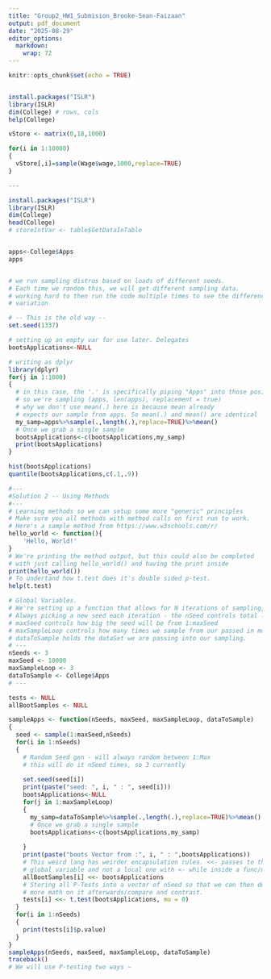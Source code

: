```yaml
---
title: "Group2_HW1_Submision_Brooke-Sean-Faizaan"
output: pdf_document
date: "2025-08-29"
editor_options: 
  markdown: 
    wrap: 72
---
```


```r
knitr::opts_chunk$set(echo = TRUE)


install.packages("ISLR") 
library(ISLR) 
dim(College) # rows, cols
help(College)

vStore <- matrix(0,18,1000) 

for(i in 1:10000)
{ 
  vStore[,i]=sample(Wage$wage,1000,replace=TRUE) 
}

---

install.packages("ISLR")
library(ISLR)
dim(College)
head(College)
# storeIntVar <- table$GetDataInTable


apps<-College$Apps
apps


# we run sampling distros based on loads of different seeds. 
# Each time we random this, we will get different sampling data. 
# working hard to then run the code multiple times to see the difference in
# variation 

# -- This is the old way -- 
set.seed(1337)

# setting up an empty var for use later. Delegates 
bootsApplications<-NULL

# writing as dplyr
library(dplyr)
for(j in 1:1000)
{
  # in this case, the '.' is specifically piping "Apps" into those positions. 
  # so we're sampling (apps, len(apps), replacement = true)
  # why we don't use mean(.) here is because mean already
  # expects our sample from apps. So mean(.) and mean() are identical
  my_samp=apps%>%sample(.,length(.),replace=TRUE)%>%mean()
  # Once we grab a single sample 
  bootsApplications<-c(bootsApplications,my_samp)
  print(bootsApplications)
}

hist(bootsApplications)
quantile(bootsApplications,c(.1,.9))

#---
#Solution 2 -- Using Methods
#---
# Learning methods so we can setup some more "generic" principles
# Make sure you all methods with method calls on first run to work. 
# Here's a sample method from https://www.w3schools.com/r/
hello_world <- function(){
    'Hello, World!'
}
# We're printing the method output, but this could also be completed
# with just calling hello_world() and having the print inside
print(hello_world())
# To undertand how t.test does it's double sided p-test.
help(t.test) 

# Global Variables. 
# We're setting up a function that allows for N iterations of sampling,
# Always picking a new seed each iteration - the nSeed controls total loops.
# maxSeed controls how big the seed will be from 1:maxSeed
# maxSampleLoop controls how many times we sample from our passed in model
# dataToSample holds the dataSet we are passing into our sampling. 
# ---
nSeeds <- 3
maxSeed <- 10000
maxSampleLoop <- 3
dataToSample <- College$Apps
# ---

tests <- NULL
allBootSamples <- NULL

sampleApps <- function(nSeeds, maxSeed, maxSampleLoop, dataToSample)
{
  seed <- sample(1:maxSeed,nSeeds) 
  for(i in 1:nSeeds) 
  {
    # Random Seed gen - will always random between 1:Max
    # this will do it nSeed times, so 3 currently
    
    set.seed(seed[i])
    print(paste("seed: ", i, " : ", seed[i]))
    bootsApplications<-NULL
    for(j in 1:maxSampleLoop)
    {
      my_samp=dataToSample%>%sample(.,length(.),replace=TRUE)%>%mean()
      # Once we grab a single sample 
      bootsApplications<-c(bootsApplications,my_samp)
      
    }
    print(paste("boots Vector from :", i, " : ",bootsApplications))
    # This weird lang has weirder encapsulation rules. <<- passes to the 
    # global variable and not a local one with <- while inside a func/method
    allBootSamples[i] <<- bootsApplications 
    # Storing all P-Tests into a vector of nSeed so that we can then do
    # more math on it afterwards/compare and contrast. 
    tests[i] <<- t.test(bootsApplications, mu = 0)
  }
  for(i in 1:nSeeds)
  {
    print(tests[i]$p.value)
  }
}
sampleApps(nSeeds, maxSeed, maxSampleLoop, dataToSample)
traceback()
# We will use P-testing two ways ~ 



``` 